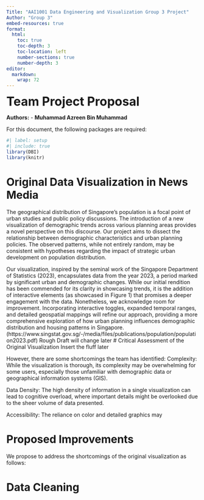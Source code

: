 ```yaml
---
Title: "AAI1001 Data Engineering and Visualization Group 3 Project"
Author: "Group 3"
embed-resources: true
format:
  html:
    toc: true
    toc-depth: 3
    toc-location: left
    number-sections: true
    number-depth: 3
editor: 
  markdown: 
    wrap: 72
---
```


<font size="6"> **Team Project Proposal** </font>

**Authors:** - **Muhammad Azreen Bin Muhammad**

For this document, the following packages are required:

```r
#| label: setup 
#| include: true
library(DBI)
library(knitr)
```

# Original Data Visualization in News Media

The geographical distribution of Singapore's population is a focal point of urban studies and public policy discussions. The introduction of a new visualization of demographic trends across various planning areas provides a novel perspective on this discourse. Our project aims to dissect the relationship between demographic characteristics and urban planning policies. The observed patterns, while not entirely random, may be consistent with hypotheses regarding the impact of strategic urban development on population distribution.

Our visualization, inspired by the seminal work of the Singapore Department of Statistics (2023), encapsulates data from the year 2023, a period marked by significant urban and demographic changes. While our initial rendition has been commended for its clarity in showcasing trends, it is the addition of interactive elements (as showcased in Figure 1) that promises a deeper engagement with the data. Nonetheless, we acknowledge room for improvement. Incorporating interactive toggles, expanded temporal ranges, and detailed geospatial mappings will refine our approach, providing a more comprehensive exploration of how urban planning influences demographic distribution and housing patterns in Singapore.
(https://www.singstat.gov.sg/-/media/files/publications/population/population2023.pdf) Rough Draft will change later
# Critical Assessment of the Original Visualization
Insert the fluff later

However, there are some shortcomings the team has identified:
Complexity: While the visualization is thorough, its complexity may be overwhelming for some users, especially those unfamiliar with demographic data or geographical information systems (GIS).

Data Density: The high density of information in a single visualization can lead to cognitive overload, where important details might be overlooked due to the sheer volume of data presented.

Accessibility: The reliance on color and detailed graphics may

# Proposed Improvements

We propose to address the shortcomings of the original visualization as follows:

# Data Cleaning
